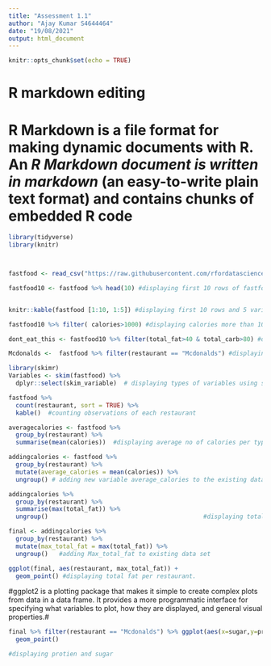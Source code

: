 ```yaml
---
title: "Assessment 1.1"
author: "Ajay Kumar S4644464"
date: "19/08/2021"
output: html_document
---
```


```r
knitr::opts_chunk$set(echo = TRUE)
```


# R markdown editing#


# **R Markdown is a file format for making dynamic documents with R.** An *R Markdown document is written in markdown* (an easy-to-write plain text format) and contains chunks of embedded R code#

```r
library(tidyverse)
library(knitr)



fastfood <- read_csv("https://raw.githubusercontent.com/rfordatascience/tidytuesday/master/data/2018/2018-09-04/fastfood_calories.csv") #assigning variable fastfood
```

```r

fastfood10 <- fastfood %>% head(10) #displaying first 10 rows of fastfood. 


knitr::kable(fastfood [1:10, 1:5]) #displaying first 10 rows and 5 variables

fastfood10 %>% filter( calories>1000) #displaying calories more than 1000

dont_eat_this <- fastfood10 %>% filter(total_fat>40 & total_carb>80) #displaying the observations with total fat > 40 and total_card>80 and assigned to variable dont_eat_this
```

```r

Mcdonalds <-  fastfood %>% filter(restaurant == "Mcdonalds") #displaying restaurant Mcdonalds

```


```r
library(skimr)
Variables <- skim(fastfood) %>%
  dplyr::select(skim_variable)  # displaying types of variables using skim
```

```r
fastfood %>%
  count(restaurant, sort = TRUE) %>%
  kable()  #counting observations of each restaurant
```

```r
averagecalories <- fastfood %>%
  group_by(restaurant) %>%
  summarise(mean(calories))  #displaying average no of calories per type of restaurant

```

```r
addingcalories <- fastfood %>%
  group_by(restaurant) %>%
  mutate(average_calories = mean(calories)) %>%
  ungroup() # adding new variable average_calories to the existing data set
```

```r
addingcalories %>% 
  group_by(restaurant) %>% 
  summarise(max(total_fat)) %>%
  ungroup()                                           #displaying total fat per each type of restaurant

```

```r
final <- addingcalories %>%
  group_by(restaurant) %>%
  mutate(max_total_fat = max(total_fat)) %>%  
  ungroup()   #adding Max_total_fat to existing data set
```

```r

ggplot(final, aes(restaurant, max_total_fat)) +
  geom_point() #displaying total fat per restaurant.

```

#ggplot2 is a plotting package that makes it simple to create complex plots from data in a data frame. It provides a more programmatic interface for specifying what variables to plot, how they are displayed, and general visual properties.#


```r

final %>% filter(restaurant == "Mcdonalds") %>% ggplot(aes(x=sugar,y=protein, colour = restaurant, size = sugar)) +
  geom_point()

#displaying protien and sugar 


```




